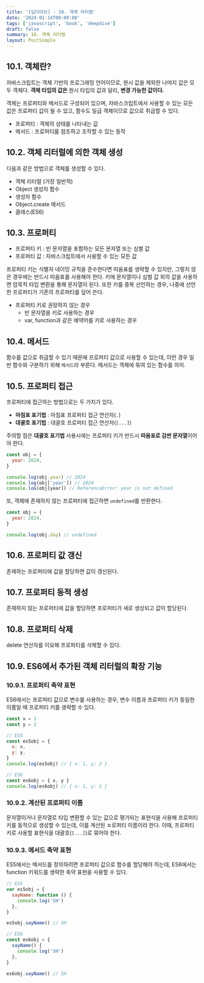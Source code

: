 ```yaml
---
title: '[딥다이브] - 10. 객체 리터럴'
date: '2024-01-14T00:00:00'
tags: ['javascript', 'book', 'deepdive']
draft: false
summary: 10. 객체 리터럴
layout: PostSimple
---
```


## 10.1. 객체란?

자바스크립트는 객체 기반의 프로그래밍 언어이므로, 원시 값을 제외한 나머지 값은 모두 객체다. **객체 타입의 값은** 원시 타입의 값과 달리, **변경 가능한 값이다.**

객체는 프로퍼티와 메서드로 구성되어 있으며, 자바스크립트에서 사용할 수 있는 모든 값은 프로퍼티 값이 될 수 있고, 함수도 일급 객체이므로 값으로 취급할 수 있다.

- 프로퍼티 : 객체의 상태를 나타내는 값
- 메서드 : 프로퍼티를 참조하고 조작할 수 있는 동작

## 10.2. 객체 리터럴에 의한 객체 생성

다음과 같은 방법으로 객체를 생성할 수 있다.

- 객체 리터럴 (가장 일반적)
- Object 생성자 함수
- 생성자 함수
- Object.create 메서드
- 클래스(ES6)

## 10.3. 프로퍼티

- 프로퍼티 키 : 빈 문자열을 포함하는 모든 문자열 또는 심벌 값
- 프로퍼티 값 : 자바스크립트에서 사용할 수 있는 모든 값

프로퍼티 키는 식별자 네이밍 규칙을 준수한다면 따옴표를 생략할 수 있지만, 그렇지 않은 경우에는 반드시 따옴표를 사용해야 한다. 키에 문자열이나 심벌 값 외의 값을 사용하면 암묵적 타입 변환을 통해 문자열이 된다. 또한 키를 중복 선언하는 경우, 나중에 선언한 프로퍼티가 기존의 프로퍼티를 덮어 쓴다.

- 프로퍼티 키로 권장하지 않는 경우
  - 빈 문자열을 키로 사용하는 경우
  - var, function과 같은 예약어를 키로 사용하는 경우

## 10.4. 메서드

함수를 값으로 취급할 수 있기 때문에 프로퍼티 값으로 사용할 수 있는데, 이런 경우 일반 함수와 구분하기 위해 `메서드`라 부른다. 메서드는 객체에 묶여 있는 함수를 의미.

## 10.5. 프로퍼티 접근

프로퍼티에 접근하는 방법으로는 두 가지가 있다.

- **마침표 표기법** : 마침표 프로퍼티 접근 연산자(`.`)
- **대괄호 표기법** : 대괄호 프로퍼티 접근 연산자(`[...]`)

주의할 점은 **대괄호 표기법** 사용시에는 프로퍼티 키가 반드시 **따옴표로 감싼 문자열**이어야 한다.

```js
const obj = {
  year: 2024,
}

console.log(obj.year) // 2024
console.log(obj['year']) // 2024
console.loG(obj[year]) // ReferenceError: year is not defined
```

또, 객체에 존재하지 않는 프로퍼티에 접근하면 `undefined`를 반환한다.

```js
const obj = {
  year: 2024,
}

console.log(obj.day) // undefined
```

## 10.6. 프로퍼티 값 갱신

존재하는 프로퍼티에 값을 할당하면 값이 갱신된다.

## 10.7. 프로퍼티 동적 생성

존재하지 않는 프로퍼티에 값을 할당하면 프로퍼티가 새로 생성되고 값이 할당된다.

## 10.8. 프로퍼티 삭제

delete 연산자를 이요해 프로퍼티를 삭제할 수 있다.

## 10.9. ES6에서 추가된 객체 리터럴의 확장 기능

### 10.9.1. 프로퍼티 축약 표현

ES6에서는 프로퍼티 값으로 변수를 사용하는 경우, 변수 이름과 프로퍼티 키가 동일한 이름일 때 프로퍼티 키를 생략할 수 있다.

```js
const x = 1
const y = 2

// ES5
const es5obj = {
  x: x,
  y: y,
}
console.log(es5obj) // { x: 1, y: 2 }

// ES6
const es6obj = { x, y }
console.log(es6obj) // { x: 1, y: 2 }
```

### 10.9.2. 계산된 프로퍼티 이름

문자열이거나 문자열로 타입 변환할 수 있는 값으로 평가되는 표현식을 사용해 프로퍼티 키를 동적으로 생성할 수 있는데, 이를 계산된 ㅍ로퍼티 이름이라 한다. 이때, 프로퍼티 키로 사용할 표현식을 대괄호(`[...]`)로 묶어야 한다.

### 10.9.3. 메서드 축약 표현

ES5에서는 메서드를 정의하려면 프로퍼티 값으로 함수를 할당해야 하는데, ES6에서는 function 키워드를 생략한 축약 표현을 사용할 수 있다.

```js
// ES5
var es5obj = {
  sayName: function () {
    console.log('SH')
  },
}

es5obj.sayName() // SH

// ES6
const es6obj = {
  sayName() {
    console.log('SH')
  },
}

es6obj.sayName() // SH
```
